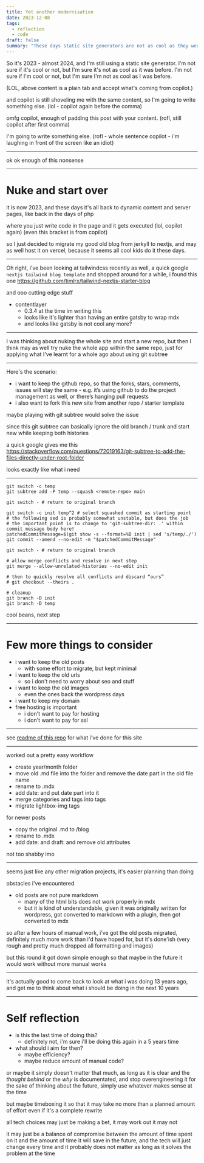 ```yaml
---
title: Yet another modernisation
date: 2023-12-08
tags:
  - reflection
  - code
draft: false
summary: "These days static site generators are not as cool as they were before."
---
```


So it's 2023 - almost 2024, and I'm still using a static site generator. I'm not sure if it's cool or not, but I'm sure it's not as cool as it was before. I'm not sure if I'm cool or not, but I'm sure I'm not as cool as I was before.

(LOL, above content is a plain tab and accept what's coming from copilot.)

and copilot is still shoveling me with the same content, so I'm going to write something else. (lol - copilot again before the comma)

omfg copilot, enough of padding this post with your content. (rofl, still copilot after first comma)

I'm going to write something else. (rofl - whole sentence copilot - i'm laughing in front of the screen like an idiot)

---

ok ok enough of this nonsense

---

# Nuke and start over

it is now 2023, and these days it's all back to dynamic content and server pages, like back in the days of php

where you just write code in the page and it gets executed (lol, copilot again) (even this bracket is from copilot)

so I just decided to migrate my good old blog from jerkyll to nextjs, and may as well host it on vercel, because it seems all cool kids do it these days.

---

Oh right, i've been looking at tailwindcss recently as well, a quick google `nextjs tailwind blog template` and shopped around for a while, i found this one https://github.com/timlrx/tailwind-nextjs-starter-blog

and ooo cutting edge stuff

- contentlayer
  - 0.3.4 at the time im writing this
  - looks like it's lighter than having an entire gatsby to wrap mdx
  - and looks like gatsby is not cool any more?

---

I was thinking about nuking the whole site and start a new repo, but then I think may as well try nuke the whole app within the same repo, just for applying what I've learnt for a whole ago about using git subtree

---

Here's the scenario:

- i want to keep the github repo, so that the forks, stars, comments, issues will stay the same - e.g. it’s using github to do the project management as well, or there’s hanging pull requests
- i also want to fork this new site from another repo / starter template

maybe playing with git subtree would solve the issue

since this git subtree can basically ignore the old branch / trunk and start new while keeping both histories

a quick google gives me this https://stackoverflow.com/questions/72019163/git-subtree-to-add-the-files-directly-under-root-folder

looks exactly like what i need

---

```shell
git switch -c temp
git subtree add -P temp --squash <remote-repo> main

git switch - # return to original branch

git switch -c init temp^2 # select squashed commit as starting point
# the following sed is probably somewhat unstable, but does the job
# the important point is to change to 'git-subtree-dir: .' within commit message body here!
patchedCommitMessage=$(git show -s --format=%B init | sed 's/temp/./')
git commit --amend --no-edit -m "$patchedCommitMessage"

git switch - # return to original branch

# allow merge conflicts and resolve in next step
git merge --allow-unrelated-histories --no-edit init

# then to quickly resolve all conflicts and discard “ours”
# git checkout --theirs .

# cleanup
git branch -D init
git branch -D temp
```

cool beans, next step

---

# Few more things to consider

- i want to keep the old posts
  - with some effort to migrate, but kept minimal
- i want to keep the old urls
  - so i don't need to worry about seo and stuff
- i want to keep the old images
  - even the ones back the wordpress days
- i want to keep my domain
- free hosting is important
  - i don't want to pay for hosting
  - i don't want to pay for ssl

---

see [readme of this repo](https://github.com/ycfreeman/ycfreeman.com) for what i've done for this site

---

worked out a pretty easy workflow

- create year/month folder
- move old .md file into the folder and remove the date part in the old file name
- rename to .mdx
- add date: and put date part into it
- merge categories and tags into tags
- migrate lightbox-img tags

for newer posts

- copy the original .md to /blog
- rename to .mdx
- add date: and draft: and remove old attributes

not too shabby imo

---

seems just like any other migration projects, it's easier planning than doing

obstacles i've encountered

- old posts are not pure markdown
  - many of the html bits does not work properly in mdx
  - but it is kind of understandable, given it was originally written for wordpress, got converted to markdown with a plugin, then got converted to mdx

so after a few hours of manual work, i've got the old posts migrated, definitely much more work than i'd have hoped for, but it's done'ish (very rough and pretty much dropped all formatting and images)

but this round it got down simple enough so that maybe in the future it would work without more manual works

---

it's actually good to come back to look at what i was doing 13 years ago, and get me to think about what i should be doing in the next 10 years

---

# Self reflection

- is this the last time of doing this?
  - definitely not, i'm sure i'll be doing this again in a 5 years time
- what should i aim for then?
  - maybe efficiency?
  - maybe reduce amount of manual code?

or maybe it simply doesn't matter that much, as long as it is clear and the *thought behind* or the *why* is documentated, and stop overengineering it for the sake of thinking about the future, simply use whatever makes sense at the time

but maybe timeboxing it so that it may take no more than a planned amount of effort even if it's a complete rewrite

all tech choices may just be making a bet, it may work out it may not

it may just be a balance of compromise between the amount of time spent on it and the amount of time it will save in the future, and the tech will just change every time and it probably does not matter as long as it solves the problem at the time